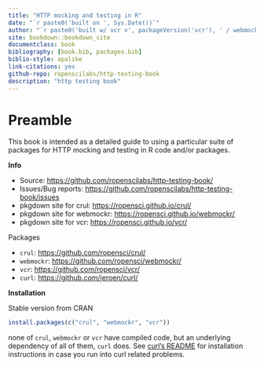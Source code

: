 ```yaml
--- 
title: "HTTP mocking and testing in R"
date: "`r paste0('built on ', Sys.Date())`"
author: "`r paste0('built w/ vcr v', packageVersion('vcr'), ' / webmockr v', packageVersion('webmockr'), ' / crul v', packageVersion('crul'), ' / curl v', packageVersion('curl'))`"
site: bookdown::bookdown_site
documentclass: book
bibliography: [book.bib, packages.bib]
biblio-style: apalike
link-citations: yes
github-repo: ropenscilabs/http-testing-book
description: "http testing book"
---
```


# Preamble

This book is intended as a detailed guide to using a particular suite of packages for HTTP mocking and testing in R code and/or packages.

**Info**

* Source: <https://github.com/ropenscilabs/http-testing-book/>
* Issues/Bug reports: <https://github.com/ropenscilabs/http-testing-book/issues>
* pkgdown site for crul: <https://ropensci.github.io/crul/>
* pkgdown site for webmockr: <https://ropensci.github.io/webmockr/>
* pkgdown site for vcr: <https://ropensci.github.io/vcr/>

Packages

* `crul`: <https://github.com/ropensci/crul/>
* `webmockr`: <https://github.com/ropensci/webmockr/>
* `vcr`: <https://github.com/ropensci/vcr/>
* `curl`: <https://github.com/jeroen/curl/>

**Installation**

Stable version from CRAN

```r
install.packages(c("crul", "webmockr", "vcr"))
```

none of `crul`, `webmockr` or `vcr` have compiled code, but an underlying dependency of all of them, `curl` does. See [curl's README](https://github.com/jeroen/curl/#installation) for installation instructions in case you run into curl related problems.
